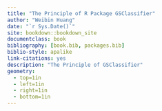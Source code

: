 ```yaml
--- 
title: "The Principle of R Package GSClassifier"
author: "Weibin Huang"
date: "`r Sys.Date()`"
site: bookdown::bookdown_site
documentclass: book
bibliography: [book.bib, packages.bib]
biblio-style: apalike
link-citations: yes
description: "The Principle of GSClassifier"
geometry:
  - top=1in
  - left=1in
  - right=1in
  - bottom=1in
---
```



